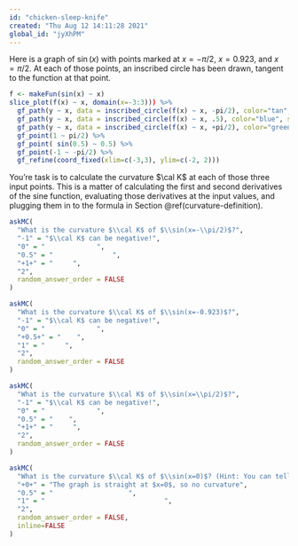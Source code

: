```yaml
---
id: "chicken-sleep-knife"
created: "Thu Aug 12 14:11:28 2021"
global_id: "jyXhPM"
---
```


Here is a graph of $\sin(x)$ with points marked at $x=-\pi/2$, $x=0.923$, and $x = \pi/2$. At each of those points, an inscribed circle has been drawn, tangent to the function at that point. 

```r
f <- makeFun(sin(x) ~ x)
slice_plot(f(x) ~ x, domain(x=-3:3))) %>%
  gf_path(y ~ x, data = inscribed_circle(f(x) ~ x, -pi/2), color="tan", size=2, alpha=0.4) %>%
  gf_path(y ~ x, data = inscribed_circle(f(x) ~ x, .5), color="blue", size=2, alpha=0.5) %>%
  gf_path(y ~ x, data = inscribed_circle(f(x) ~ x, +pi/2), color="green", size=2, alpha=0.5) %>%
  gf_point(1 ~ pi/2) %>%
  gf_point( sin(0.5) ~ 0.5) %>%
  gf_point(-1 ~ -pi/2) %>%
  gf_refine(coord_fixed(xlim=c(-3,3), ylim=c(-2, 2)))
```

You're task is to calculate the curvature $\cal K$ at each of those three input points. This is a matter of calculating the first and second derivatives of the sine function, evaluating those derivatives at the input values, and plugging them in to the formula in Section \@ref(curvature-definition).

```r
askMC(
  "What is the curvature $\\cal K$ of $\\sin(x=-\\pi/2)$?",
  "-1" = "$\\cal K$ can be negative!", 
  "0" = "             ",
  "0.5" = "               ",
  "+1+" = "     ",
  "2",
  random_answer_order = FALSE
)
```

```r
askMC(
  "What is the curvature $\\cal K$ of $\\sin(x=-0.923)$?",
  "-1" = "$\\cal K$ can be negative!", 
  "0" = "             ",
  "+0.5+" = "    ",
  "1" = "     ",
  "2",
  random_answer_order = FALSE
)
```

```r
askMC(
  "What is the curvature $\\cal K$ of $\\sin(x=\\pi/2)$?",
  "-1" = "$\\cal K$ can be negative!", 
  "0" = "             ",
  "0.5" = "    ",
  "+1+" = "     ",
  "2",
  random_answer_order = FALSE
)
```


```r
askMC(
  "What is the curvature $\\cal K$ of $\\sin(x=0)$? (Hint: You can tell straight from the graph, even though no enscribed circle has been drawn.",
  "+0+" = "The graph is straight at $x=0$, so no curvature",
  "0.5" = "                   ",
  "1" = "                              ",
  "2",
  random_answer_order = FALSE,
  inline=FALSE
)
```
